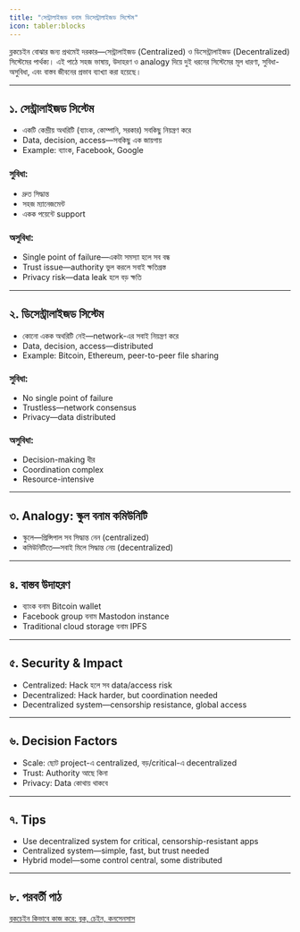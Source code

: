 ```yaml
---
title: "সেন্ট্রালাইজড বনাম ডিসেন্ট্রালাইজড সিস্টেম"
icon: tabler:blocks
---
```


ব্লকচেইন বোঝার জন্য প্রথমেই দরকার—সেন্ট্রালাইজড (Centralized) ও ডিসেন্ট্রালাইজড (Decentralized) সিস্টেমের পার্থক্য। এই পাঠে সহজ ভাষায়, উদাহরণ ও analogy দিয়ে দুই ধরনের সিস্টেমের মূল ধারণা, সুবিধা-অসুবিধা, এবং বাস্তব জীবনের প্রভাব ব্যাখ্যা করা হয়েছে।

---

## ১. সেন্ট্রালাইজড সিস্টেম
- একটি কেন্দ্রীয় অথরিটি (ব্যাংক, কোম্পানি, সরকার) সবকিছু নিয়ন্ত্রণ করে
- Data, decision, access—সবকিছু এক জায়গায়
- Example: ব্যাংক, Facebook, Google

### সুবিধা:
- দ্রুত সিদ্ধান্ত
- সহজ ম্যানেজমেন্ট
- একক পয়েন্টে support

### অসুবিধা:
- Single point of failure—একটা সমস্যা হলে সব বন্ধ
- Trust issue—authority ভুল করলে সবাই ক্ষতিগ্রস্ত
- Privacy risk—data leak হলে বড় ক্ষতি

---

## ২. ডিসেন্ট্রালাইজড সিস্টেম
- কোনো একক অথরিটি নেই—network-এর সবাই নিয়ন্ত্রণ করে
- Data, decision, access—distributed
- Example: Bitcoin, Ethereum, peer-to-peer file sharing

### সুবিধা:
- No single point of failure
- Trustless—network consensus
- Privacy—data distributed

### অসুবিধা:
- Decision-making ধীর
- Coordination complex
- Resource-intensive

---

## ৩. Analogy: স্কুল বনাম কমিউনিটি
- স্কুলে—প্রিন্সিপাল সব সিদ্ধান্ত নেন (centralized)
- কমিউনিটিতে—সবাই মিলে সিদ্ধান্ত নেয় (decentralized)

---

## ৪. বাস্তব উদাহরণ
- ব্যাংক বনাম Bitcoin wallet
- Facebook group বনাম Mastodon instance
- Traditional cloud storage বনাম IPFS

---

## ৫. Security & Impact
- Centralized: Hack হলে সব data/access risk
- Decentralized: Hack harder, but coordination needed
- Decentralized system—censorship resistance, global access

---

## ৬. Decision Factors
- Scale: ছোট project-এ centralized, বড়/critical-এ decentralized
- Trust: Authority আছে কিনা
- Privacy: Data কোথায় থাকবে

---

## ৭. Tips
- Use decentralized system for critical, censorship-resistant apps
- Centralized system—simple, fast, but trust needed
- Hybrid model—some control central, some distributed

---

## ৮. পরবর্তী পাঠ

[ব্লকচেইন কিভাবে কাজ করে: ব্লক, চেইন, কনসেনসাস](/blockchain/how-it-works)
